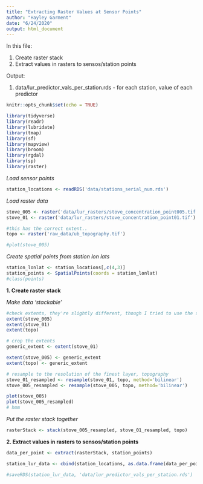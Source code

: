 ```yaml
---
title: "Extracting Raster Values at Sensor Points"
author: "Hayley Garment"
date: "6/24/2020"
output: html_document
---
```


In this file:

1. Create raster stack
2. Extract values in rasters to sensos/station points

Output:

1. data/lur_predictor_vals_per_station.rds - for each station, value of each predictor

```r
knitr::opts_chunk$set(echo = TRUE)

library(tidyverse)
library(readr)
library(lubridate)
library(tmap)
library(sf)
library(mapview)
library(broom)
library(rgdal)
library(sp)
library(raster)
```

*Load sensor points*
```r
station_locations <- readRDS('data/stations_serial_num.rds')
```


*Load raster data*
```r
stove_005 <- raster('data/lur_rasters/stove_concentration_point005.tif') #these are not right
stove_01 <- raster('data/lur_rasters/stove_concentration_point01.tif')

#this has the correct extent..
topo <- raster('raw_data/ub_topography.tif')

#plot(stove_005)

```

*Create spatial points from station lon lats*
```r
station_lonlat <- station_locations[,c(4,3)]
station_points <- SpatialPoints(coords = station_lonlat)
#class(points)
```

**1. Create raster stack**

*Make data 'stackable'*
```r
#check extents, they're slightly different, though I tried to use the same one in argGIS
extent(stove_005)
extent(stove_01)
extent(topo)
```

```r
# crop the extents
generic_extent <- extent(stove_01)

extent(stove_005) <- generic_extent
extent(topo) <- generic_extent
```

```r
# resample to the resolution of the finest layer, topography 
stove_01_resampled <- resample(stove_01, topo, method='bilinear')
stove_005_resampled <- resample(stove_005, topo, method='bilinear')

plot(stove_005)
plot(stove_005_resampled)
# hmm
```

*Put the raster stack together*
```r
rasterStack <- stack(stove_005_resampled, stove_01_resampled, topo)
```



**2. Extract values in rasters to sensos/station points**
```r
data_per_point <- extract(rasterStack, station_points)

station_lur_data <- cbind(station_locations, as.data.frame(data_per_point))

#saveRDS(station_lur_data, 'data/lur_predictor_vals_per_station.rds')
```
